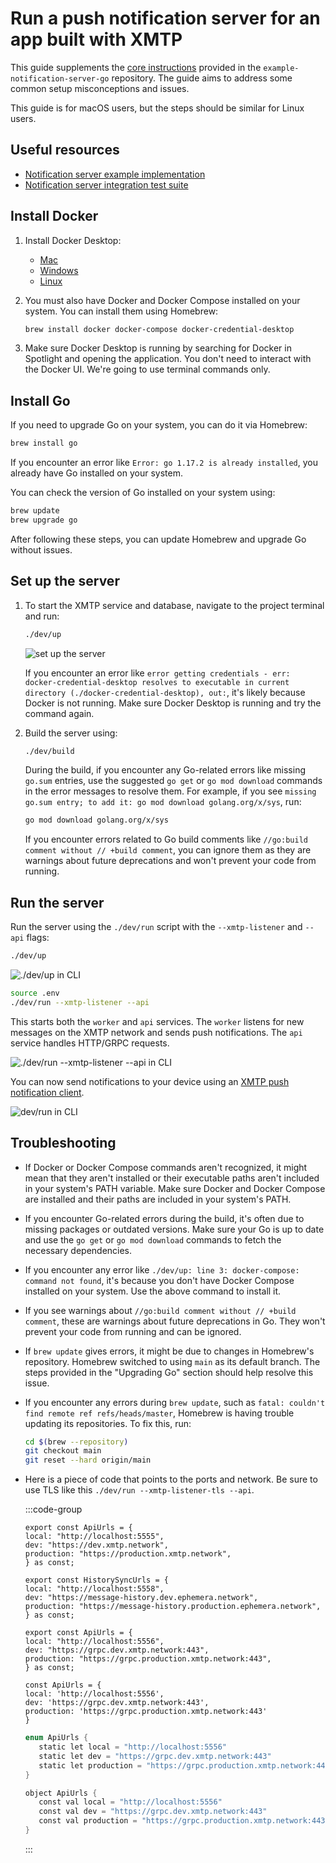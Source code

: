 
<AutoBreadcrumb />

# Run a push notification server for an app built with XMTP

This guide supplements the [core instructions](https://github.com/xmtp/example-notification-server-go/blob/np/export-kotlin-proto-code/README.md#local-setup) provided in the `example-notification-server-go` repository. The guide aims to address some common setup misconceptions and issues. 

This guide is for macOS users, but the steps should be similar for Linux users.

## Useful resources

- [Notification server example implementation](https://github.com/xmtp/example-notification-server-go)
- [Notification server integration test suite](https://github.com/xmtp/example-notification-server-go/blob/main/integration/README.md)

## Install Docker

1. Install Docker Desktop:

   - [Mac](https://docs.docker.com/docker-for-mac/install/)
   - [Windows](https://docs.docker.com/docker-for-windows/install/)
   - [Linux](https://docs.docker.com/desktop/install/linux-install/)

2. You must also have Docker and Docker Compose installed on your system. You can install them using Homebrew:

   ```bash [Bash]
   brew install docker docker-compose docker-credential-desktop
   ```

3. Make sure Docker Desktop is running by searching for Docker in Spotlight and opening the application. You don't need to interact with the Docker UI. We're going to use terminal commands only.

## Install Go

If you need to upgrade Go on your system, you can do it via Homebrew:

```bash [Bash]
brew install go
```

If you encounter an error like `Error: go 1.17.2 is already installed`, you already have Go installed on your system. 

You can check the version of Go installed on your system using:

```bash [Bash]
brew update
brew upgrade go
```

After following these steps, you can update Homebrew and upgrade Go without issues.

## Set up the server

1. To start the XMTP service and database, navigate to the project terminal and run:

   ```bash [Bash]
   ./dev/up
   ```

   ![set up the server](https://raw.githubusercontent.com/xmtp/docs-xmtp-org/main/docs/pages/img/cmd1.png)

   If you encounter an error like `error getting credentials - err: docker-credential-desktop resolves to executable in current directory (./docker-credential-desktop), out:`, it's likely because Docker is not running. Make sure Docker Desktop is running and try the command again.

2. Build the server using:

   ```bash [Bash]
   ./dev/build
   ```

   During the build, if you encounter any Go-related errors like missing `go.sum` entries, use the suggested `go get` or `go mod download` commands in the error messages to resolve them. For example, if you see `missing go.sum entry; to add it: go mod download golang.org/x/sys`, run:

   ```bash [Bash]
   go mod download golang.org/x/sys
   ```

   If you encounter errors related to Go build comments like `//go:build comment without // +build comment`, you can ignore them as they are warnings about future deprecations and won't prevent your code from running.

## Run the server

Run the server using the `./dev/run` script with the `--xmtp-listener` and `--api` flags:

```bash [Bash]
./dev/up
```

![./dev/up in CLI](https://raw.githubusercontent.com/xmtp/docs-xmtp-org/main/docs/pages/img/cmd2.png)

```bash [Bash]
source .env
./dev/run --xmtp-listener --api
```

This starts both the `worker` and `api` services. The `worker` listens for new messages on the XMTP network and sends push notifications. The `api` service handles HTTP/GRPC requests.

![./dev/run --xmtp-listener --api in CLI](https://raw.githubusercontent.com/xmtp/docs-xmtp-org/main/docs/pages/img/cmd3.png)

You can now send notifications to your device using an [XMTP push notification client](https://github.com/xmtp/example-notification-server-go/blob/main/docs/notifications-client-guide.md).

![dev/run in CLI](https://raw.githubusercontent.com/xmtp/docs-xmtp-org/main/docs/pages/img/cmd4.png)

## Troubleshooting

- If Docker or Docker Compose commands aren't recognized, it might mean that they aren't installed or their executable paths aren't included in your system's PATH variable. Make sure Docker and Docker Compose are installed and their paths are included in your system's PATH.

- If you encounter Go-related errors during the build, it's often due to missing packages or outdated versions. Make sure your Go is up to date and use the `go get` or `go mod download` commands to fetch the necessary dependencies.

- If you encounter any error like `./dev/up: line 3: docker-compose: command not found`, it's because you don't have Docker Compose installed on your system. Use the above command to install it.

- If you see warnings about `//go:build comment without // +build comment`, these are warnings about future deprecations in Go. They won't prevent your code from running and can be ignored.

- If `brew update` gives errors, it might be due to changes in Homebrew's repository. Homebrew switched to using `main` as its default branch. The steps provided in the "Upgrading Go" section should help resolve this issue.

- If you encounter any errors during `brew update`, such as `fatal: couldn't find remote ref refs/heads/master`, Homebrew is having trouble updating its repositories. To fix this, run:

  ```bash [Bash]
  cd $(brew --repository)
  git checkout main
  git reset --hard origin/main
  ```
- Here is a piece of code that points to the ports and network. Be sure to use TLS like this `./dev/run --xmtp-listener-tls --api`.

   :::code-group

   ```tsx [Browser]
   export const ApiUrls = {
   local: "http://localhost:5555",
   dev: "https://dev.xmtp.network",
   production: "https://production.xmtp.network",
   } as const;

   export const HistorySyncUrls = {
   local: "http://localhost:5558",
   dev: "https://message-history.dev.ephemera.network",
   production: "https://message-history.production.ephemera.network",
   } as const;
   ```

   ```tsx [Node]
   export const ApiUrls = {
   local: "http://localhost:5556",
   dev: "https://grpc.dev.xmtp.network:443",
   production: "https://grpc.production.xmtp.network:443",
   } as const;
   ```

   ```tsx [React Native]
   const ApiUrls = {
   local: 'http://localhost:5556',
   dev: 'https://grpc.dev.xmtp.network:443',
   production: 'https://grpc.production.xmtp.network:443'
   }
   ```

   ```kotlin [Kotlin]
   enum ApiUrls {
      static let local = "http://localhost:5556"
      static let dev = "https://grpc.dev.xmtp.network:443"
      static let production = "https://grpc.production.xmtp.network:443"
   }
   ```

   ```swift [Swift]
   object ApiUrls {
      const val local = "http://localhost:5556"
      const val dev = "https://grpc.dev.xmtp.network:443"
      const val production = "https://grpc.production.xmtp.network:443"
   }
   ```

   :::